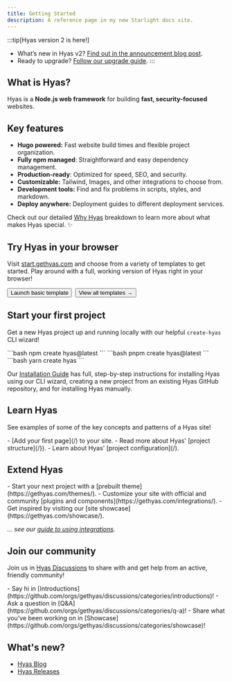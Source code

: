 ```yaml
---
title: Getting Started
description: A reference page in my new Starlight docs site.
---
```


:::tip[Hyas version 2 is here!]
- What’s new in Hyas v2? [Find out in the announcement blog post](https://gethyas.com/blog/hyas-2/).
- Ready to upgrade? [Follow our upgrade guide](/guides/upgrade-to/v2/).
:::

## What is Hyas?

Hyas is a **Node.js web framework** for building **fast, security-focused** websites.

## Key features

- **Hugo powered:** Fast website build times and flexible project organization.
- **Fully npm managed**: Straightforward and easy dependency management.
- **Production-ready**: Optimized for speed, SEO, and security.
- **Customizable:** Tailwind, Images, and other integrations to choose from.
- **Development tools:** Find and fix problems in scripts, styles, and markdown.
- **Deploy anywhere:** Deployment guides to different deployment services.

Check out our detailed [Why Hyas](/concepts/why-hyas/) breakdown to learn more about what makes Hyas special. ✨

## Try Hyas in your browser

Visit [start.gethyas.com](https://start.gethyas.com/) and choose from a variety of templates to get started. Play around with a full, working version of Hyas right in your browser!

<div style="display: flex; flex-wrap: wrap; gap: 0.5rem;">
  <Button href="https://gitpod.io/#https://github.com/gethyas/basic-starter">Launch basic template</Button>
  <Button variant="outline" href="https://start.gethyas.com/">View all templates →</Button>
</div>

## Start your first project

Get a new Hyas project up and running locally with our helpful `create-hyas` CLI wizard!

<Tabs>
  <TabItem label="npm">
```bash
npm create hyas@latest
```
  </TabItem>
  <TabItem label="pnpm">
```bash
pnpm create hyas@latest
```
  </TabItem>
  <TabItem label="Yarn">
```bash
yarn create hyas
```
  </TabItem>
</Tabs>

Our [Installation Guide](/install/auto/) has full, step-by-step instructions for installing Hyas using our CLI wizard, creating a new project from an existing Hyas GitHub repository, and for installing Hyas manually.

## Learn Hyas

See examples of some of the key concepts and patterns of a Hyas site!

<List emoji="books">
- [Add your first page](/) to your site.
- Read more about Hyas' [project structure](/}).
- Learn about Hyas' [project configuration](/).
</List>

## Extend Hyas

<List emoji="toolbox">
- Start your next project with a [prebuilt theme](https://gethyas.com/themes/).
- Customize your site with official and community [plugins and components](https://gethyas.com/integrations/).
- Get inspired by visiting our [site showcase](https://gethyas.com/showcase/).
</List>

*… see our [guide to using integrations](/)*.

## Join our community

Join us in [Hyas Discussions](https://github.com/orgs/gethyas/discussions) to share with and get help from an active, friendly community!

<List emoji="speech-balloon">
- Say hi in [Introductions](https://github.com/orgs/gethyas/discussions/categories/introductions)!
- Ask a question in [Q&A](https://github.com/orgs/gethyas/discussions/categories/q-a)!
- Share what you’ve been working on in [Showcase](https://github.com/orgs/gethyas/discussions/categories/showcase)!
</List>

## What's new?

- [Hyas Blog](https://gethyas.com/blog/)
- [Hyas Releases](https://github.com/gethyas/hyas/releases)
